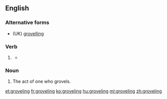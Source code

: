 ==English==

===Alternative forms===
* (UK) [[grovelling]]

===Verb===
{{head|en|present participle}}

# {{context|US|lang=en}} {{present participle of|grovel|lang=en}}
#*{{quote-book|year=1697|author={{w|John Dryden}}|title=Georgics|publisher=|by={{w|Virgil}}|page=|section=Book III, lines 13–14|passage=New ways I must attempt, my '''groveling''' name<br />To raise aloft, and wing my flight to fame.}}

===Noun===
{{en-noun}}

# The act of one who grovels.

[[et:groveling]]
[[fr:groveling]]
[[ko:groveling]]
[[hu:groveling]]
[[ml:groveling]]
[[zh:groveling]]